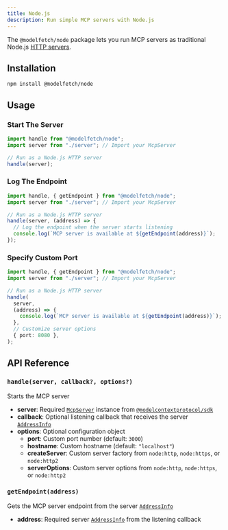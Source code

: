 ```yaml
---
title: Node.js
description: Run simple MCP servers with Node.js
---
```


The `@modelfetch/node` package lets you run MCP servers as traditional Node.js [HTTP servers](https://nodejs.org/api/http.html).

## Installation

```npm title="Terminal"
npm install @modelfetch/node
```

## Usage

### Start The Server

```typescript title="src/index.ts"
import handle from "@modelfetch/node";
import server from "./server"; // Import your McpServer

// Run as a Node.js HTTP server
handle(server);
```

### Log The Endpoint

```typescript title="src/index.ts"
import handle, { getEndpoint } from "@modelfetch/node";
import server from "./server"; // Import your McpServer

// Run as a Node.js HTTP server
handle(server, (address) => {
  // Log the endpoint when the server starts listening
  console.log(`MCP server is available at ${getEndpoint(address)}`);
});
```

### Specify Custom Port

```typescript title="src/index.ts"
import handle, { getEndpoint } from "@modelfetch/node";
import server from "./server"; // Import your McpServer

// Run as a Node.js HTTP server
handle(
  server,
  (address) => {
    console.log(`MCP server is available at ${getEndpoint(address)}`);
  },
  // Customize server options
  { port: 8080 },
);
```

## API Reference

### `handle(server, callback?, options?)`

Starts the MCP server

- **server**: Required [`McpServer`](https://github.com/modelcontextprotocol/typescript-sdk?tab=readme-ov-file#server) instance from [`@modelcontextprotocol/sdk`](https://github.com/modelcontextprotocol/typescript-sdk)
- **callback**: Optional listening callback that receives the server [`AddressInfo`](https://nodejs.org/api/net.html#serveraddress)
- **options**: Optional configuration object
  - **port**: Custom port number (default: `3000`)
  - **hostname**: Custom hostname (default: `"localhost"`)
  - **createServer**: Custom server factory from `node:http`, `node:https`, or `node:http2`
  - **serverOptions**: Custom server options from `node:http`, `node:https`, or `node:http2`

### `getEndpoint(address)`

Gets the MCP server endpoint from the server [`AddressInfo`](https://nodejs.org/api/net.html#serveraddress)

- **address**: Required server [`AddressInfo`](https://nodejs.org/api/net.html#serveraddress) from the listening callback
